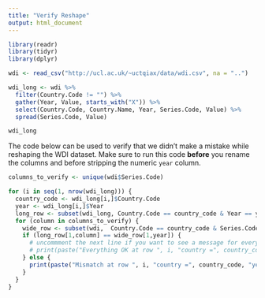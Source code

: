 ```yaml
---
title: "Verify Reshape"
output: html_document
---
```


```r
library(readr)
library(tidyr)
library(dplyr)
```

```r
wdi <- read_csv("http://ucl.ac.uk/~uctqiax/data/wdi.csv", na = "..")
```

```r
wdi_long <- wdi %>%
  filter(Country.Code != "") %>% 
  gather(Year, Value, starts_with("X")) %>% 
  select(Country.Code, Country.Name, Year, Series.Code, Value) %>%
  spread(Series.Code, Value)  

wdi_long
```

The code below can be used to verify that we didn't make a mistake while reshaping the WDI dataset. Make sure to run this code **before** you rename the columns and before stripping the numeric `year` column.

```r

columns_to_verify <- unique(wdi$Series.Code)

for (i in seq(1, nrow(wdi_long))) {
  country_code <- wdi_long[i,]$Country.Code
  year <- wdi_long[i,]$Year
  long_row <- subset(wdi_long, Country.Code == country_code & Year == year)
  for (column in columns_to_verify) {
    wide_row <- subset(wdi,  Country.Code == country_code & Series.Code == column)
    if (long_row[1,column] == wide_row[1,year]) {
      # uncommment the next line if you want to see a message for every value compared
      # print(paste("Everything OK at row ", i, "country =", country_code, "year =", year, "column =", column))
    } else {
      print(paste("Mismatch at row ", i, "country =", country_code, "year =", year, "column =", column))
    }
  }
}
```

